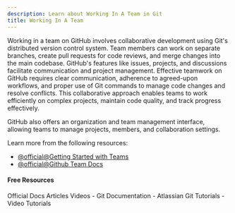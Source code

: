 ```yaml
---
description: Learn about Working In A Team in Git
title: Working In A Team
---
```


Working in a team on GitHub involves collaborative development using Git's distributed version control system. Team members can work on separate branches, create pull requests for code reviews, and merge changes into the main codebase. GitHub's features like issues, projects, and discussions facilitate communication and project management. Effective teamwork on GitHub requires clear communication, adherence to agreed-upon workflows, and proper use of Git commands to manage code changes and resolve conflicts. This collaborative approach enables teams to work efficiently on complex projects, maintain code quality, and track progress effectively.

GitHub also offers an organization and team management interface, allowing teams to manage projects, members, and collaboration settings.

Learn more from the following resources:

- [@official@Getting Started with Teams](https://docs.github.com/en/get-started/onboarding/getting-started-with-github-team)
- [@official@Github Team Docs](https://docs.github.com/organizations/organizing-members-into-teams/about-teams)

#### Free Resources

<Tabs defaultValue="official">
<TabsList>
<TabsTrigger value="official">Official Docs</TabsTrigger>
<TabsTrigger value="article">Articles</TabsTrigger>
<TabsTrigger value="video">Videos</TabsTrigger>
</TabsList>

<TabsContent value="official">
- <Link href="https://git-scm.com/docs">Git Documentation</Link>
</TabsContent>
<TabsContent value="article">
- <Link href="https://www.atlassian.com/git/tutorials">Atlassian Git Tutorials</Link>
</TabsContent>
<TabsContent value="video">
- <Link href="https://www.youtube.com/results?search_query=git+working-in-a-team+tutorial">Video Tutorials</Link>
</TabsContent>
</Tabs>
